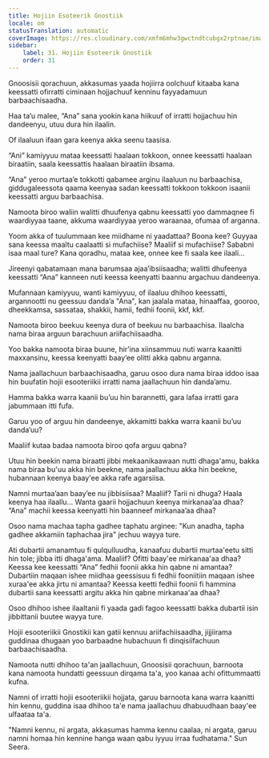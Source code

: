 ```yaml
---
title: Hojiin Esoteerik Gnostiik
locale: om
statusTranslation: automatic
coverImage: https://res.cloudinary.com/xmfm6mhw3gwctndtcubgx2rptnae/image/upload/v1740468922/small_cover_tratado_de_psicologia_revolucionaria_a4c0dca4e0.webp
sidebar:
    label: 31. Hojiin Esoteerik Gnostiik
    order: 31
---
```

Gnoosisii qorachuun, akkasumas yaada hojiirra oolchuuf kitaaba kana keessatti ofirratti ciminaan hojjachuuf kenninu fayyadamuun barbaachisaadha.

Haa ta’u malee, “Ana” sana yookin kana hiikuuf of irratti hojjachuu hin dandeenyu, utuu dura hin ilaalin.

Of ilaaluun ifaan gara keenya akka seenu taasisa.

“Ani” kamiyyuu mataa keessatti haalaan tokkoon, onnee keessatti haalaan biraatiin, saala keessattis haalaan biraatiin ibsama.

“Ana” yeroo murtaa’e tokkotti qabamee arginu ilaaluun nu barbaachisa, giddugaleessota qaama keenyaa sadan keessatti tokkoon tokkoon isaanii keessatti arguu barbaachisa.

Namoota biroo waliin walitti dhuufenya qabnu keessatti yoo dammaqnee fi waardiyyaa taane, akkuma waardiyyaa yeroo waraanaa, ofumaa of arganna.

Yoom akka of tuulummaan kee miidhame ni yaadattaa? Boona kee? Guyyaa sana keessa maaltu caalaatti si mufachiise? Maaliif si mufachiise? Sababni isaa maal ture? Kana qoradhu, mataa kee, onnee kee fi saala kee ilaali...

Jireenyi qabatamaan mana barumsaa ajaa’ibsiisaadha; walitti dhufeenya keessatti “Ana” kanneen nuti keessa keenyatti baannu argachuu dandeenya.

Mufannaan kamiyyuu, wanti kamiyyuu, of ilaaluu dhihoo keessatti, argannootti nu geessuu danda’a "Ana", kan jaalala mataa, hinaaffaa, gooroo, dheekkamsa, sassataa, shakkii, hamii, fedhii foonii, kkf, kkf.

Namoota biroo beekuu keenya dura of beekuu nu barbaachisa. Ilaalcha nama biraa arguun barachuun ariifachiisaadha.

Yoo bakka namoota biraa buune, hir’ina xiinsammuu nuti warra kaanitti maxxansinu, keessa keenyatti baay’ee olitti akka qabnu arganna.

Nama jaallachuun barbaachisaadha, garuu osoo dura nama biraa iddoo isaa hin buufatin hojii esooteriikii irratti nama jaallachuun hin danda’amu.

Hamma bakka warra kaanii bu’uu hin barannetti, gara lafaa irratti gara jabummaan itti fufa.

Garuu yoo of arguu hin dandeenye, akkamitti bakka warra kaanii bu’uu danda’uu?

Maaliif kutaa badaa namoota biroo qofa arguu qabna?

Utuu hin beekin nama biraatti jibbi mekaanikaawaan nutti dhaga'amu, bakka nama biraa bu'uu akka hin beekne, nama jaallachuu akka hin beekne, hubannaan keenya baay'ee akka rafe agarsiisa.

Namni murtaa’aan baay’ee nu jibbisiisaa? Maaliif? Tarii ni dhuga? Haala keenya haa ilaallu... Wanta gaarii hojjachuun keenya mirkanaa’aa dhaa? “Ana” machii keessa keenyatti hin baanneef mirkanaa’aa dhaa?

Osoo nama machaa tapha gadhee taphatu arginee: "Kun anadha, tapha gadhee akkamiin taphachaa jira" jechuu wayya ture.

Ati dubartii amanamtuu fi qulqulluudha, kanaafuu dubartii murtaa'eetu sitti hin tole; jibba itti dhaga'ama. Maaliif? Ofitti baay'ee mirkanaa'aa dhaa? Keessa kee keessatti “Ana” fedhii foonii akka hin qabne ni amantaa? Dubartiin maqaan ishee miidhaa geessisuu fi fedhii fooniitiin maqaan ishee xuraa'ee akka jirtu ni amantaa? Keessa keetti fedhii foonii fi hammina dubartii sana keessatti argitu akka hin qabne mirkanaa'aa dhaa?

Osoo dhihoo ishee ilaaltanii fi yaada gadi fagoo keessatti bakka dubartii isin jibbittanii buutee wayya ture.

Hojii esooteriikii Gnostikii kan gatii kennuu ariifachiisaadha, jijjiirama guddinaa dhugaan yoo barbaadne hubachuun fi dinqisiifachuun barbaachisaadha.

Namoota nutti dhihoo ta'an jaallachuun, Gnoosisii qorachuun, barnoota kana namoota hundatti geessuun dirqama ta'a, yoo kanaa achi ofittummaatti kufna.

Namni of irratti hojii esooteriikii hojjata, garuu barnoota kana warra kaanitti hin kennu, guddina isaa dhihoo ta'e nama jaallachuu dhabuudhaan baay'ee ulfaataa ta'a.

"Namni kennu, ni argata, akkasumas hamma kennu caalaa, ni argata, garuu namni homaa hin kennine hanga waan qabu iyyuu irraa fudhatama." Sun Seera.


